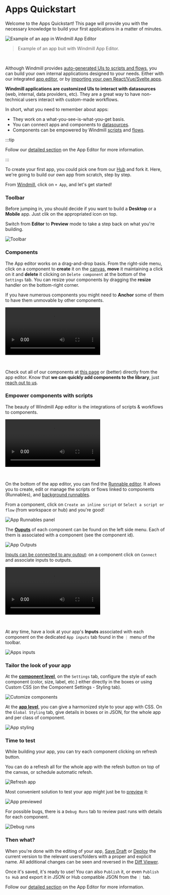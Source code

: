 
# Apps Quickstart

Welcome to the Apps Quickstart! This page will provide you with the necessary knowledge to build your first applications in a matter of minutes.

![Example of an app in Windmill App Editor](./github_app.png "Example of an app in Windmill App Editor")

> Example of an app buit with Windmill App Editor.

<br/>

Although Windmill provides [auto-generated UIs to scripts and flows](../../core_concepts/6_auto_generated_uis/index.mdx), you can build your own internal applications designed to your needs. Either with our integrated [app editor](../../apps/0_app_editor/index.mdx), or by [importing your own React/Vue/Svelte apps](../../react_vue_svelte_apps/index.mdx).

<div class="grid grid-cols-2 gap-6 mb-4">
	<DocCard
		title="Auto-generated UIs"
		description="Windmill creates auto-generated user interfaces for scripts and flows based on their parameters."
		href="/docs/core_concepts/auto_generated_uis"
		color="orange"
	/>
	<DocCard
		title="App Editor"
		description="Detailed section on Windmill's App Editor"
		href="/docs/apps/app_editor"
		color="orange"
	/>
	<DocCard
		title="Example: E-commerce CRM app"
		description="Tutorial on how to build a CRM with Windmill."
		color="orange"
	/>
</div>

**Windmill applications are customized UIs to interact with datasources** (web, internal, data providers, etc). They are a great way to have non-technical users interact with custom-made workflows.

In short, what you need to remember about apps:

- They work on a what-you-see-is-what-you-get basis.
- You can connect apps and components to [datasources](../../integrations/0_integrations_on_windmill.mdx).
- Components can be empowered by Windmill [scripts](../../getting_started/0_scripts_quickstart/index.mdx) and [flows](../6_flows_quickstart/index.mdx).

:::tip

Follow our [detailed section](../../apps/0_app_editor/index.mdx) on the App Editor for more information.

:::

To create your first app, you could pick one from our [Hub](https://hub.windmill.dev/apps) and fork it. Here, we're going to build our own app from scratch, step by step.

From [Windmill](https://app.windmill.dev/user/login), click on `+ App`, and let's get started!

### Toolbar

Before jumping in, you should decide if you want to build a **Desktop** or a **Mobile** app. Just clik on the appropriated icon on top.

Switch from **Editor** to **Preview** mode to take a step back on what you're building.

![Toolbar](./toolbar.png.webp)

<div class="grid grid-cols-2 gap-6 mb-4">
	<DocCard
		title="Toolbar"
		description="The app toolbar is located at the top of the app editor. It enables you to adjust app settings, toggle between desktop/mobile preview, and debug runs."
		href="/docs/apps/toolbar"
		color="orange"
	/>
</div>

### Components

The App editor works on a drag-and-drop basis. From the right-side menu, click on a component to **create** it on the [canvas](../../apps/1_canvas.mdx), **move** it maintaining a click on it and **delete** it clicking on `Delete component` at the bottom of the `Settings` tab. You can resize your components by dragging the **resize** handler on the bottom-right corner.

If you have numerous components you might need to **Anchor** some of them to have them unmovable by other components.

<video
	className="border-2 rounded-xl object-cover w-full h-full dark:border-gray-800"
	controls
	src="/videos/component_dd.mp4"
/>

<br />

Check out all of our components at [this page](../../apps/4_app_configuration_settings/1_app_component_library.mdx) or (better) directly from the app editor. Know that **we can quickly add components to the library**, just [reach out to us](../../misc/6_getting_help/index.mdx).

<div class="grid grid-cols-2 gap-6 mb-4">
	<DocCard
		title="Component Library"
		description="List of all available components."
		href="/docs/apps/app_configuration_settings/app_component_library"
		color="orange"
	/>
</div>

### Empower components with scripts

The beauty of Windmill App editor is the integrations of scripts & workflows to components.

<video
	className="border-2 rounded-xl object-cover w-full h-full"
	controls
	src="/videos/connecting_components.mp4"
/>

<br/>

On the bottom of the app editor, you can find the [Runnable editor](../../apps/3_app-runnable-panel.mdx). It allows you to create, edit or manage the scripts or flows linked to components (Runnables), and [background runnables](../../apps/3_app-runnable-panel.mdx#background-runnables).

From a component, click on `Create an inline script` or `Select a script or flow` (from workspace or hub) and you're good!

![App Runnables panel](../../assets/apps/0_app_editor/app-runnable-panel.png)

The **[Ouputs](../../apps/2_outputs.mdx)** of each component can be found on the left side menu. Each of them is associated with a component (see the component id).

![App Outputs](../../assets/apps/0_app_editor/app-outputs.png)

[Inputs can be connected to any output](../../apps/2_connecting_components/index.mdx): on a component click on `Connect` and associate inputs to outputs.

<video
	className="border-2 rounded-xl object-cover w-full h-full dark:border-gray-800"
	controls
	src="/videos/connect_outputs.mp4"
/>

<br />

<div class="grid grid-cols-2 gap-6 mb-4">
	<DocCard
		color="orange"
		title="Connecting Components"
		description="The strength of Windmill's app editor is the ability to connect everything together."
		href="/docs/apps/connecting_components"
	/>
</div>

At any time, have a look at your app's **Inputs** associated with each component on the dedicated `App inputs` tab found in the `⋮` menu of the toolbar.

![Apps inputs](./apps_inputs.png.webp)

<div class="grid grid-cols-2 gap-6 mb-4">
	<DocCard
		title="Runnable Editor"
		description="Run Scripts and Flows from your Apps."
		href="/docs/apps/app-runnable-panel"
		color="orange"
	/>
	<DocCard
		title="Outputs Guide"
		description="Manage the outputs of your components."
		href="/docs/apps/outputs"
		color="orange"
	/>
</div>

### Tailor the look of your app

At the **[component level](../../apps/4_app_configuration_settings/4_app_styling.mdx#component-level)**, on the `Settings` tab, configure the style of each component (color, size, label, etc.) either directly in the boxes or using Custom CSS (on the Component Settings - Styling tab).

![Cutomize components](./customize_component.png.webp)

At the **[app level](../../apps/4_app_configuration_settings/4_app_styling.mdx#global-styling)**, you can give a harmonized style to your app with CSS. On the `Global Styling` tab, give details in boxes or in JSON, for the whole app and per class of component.

![App styling](./customize_app.png.webp)

<div class="grid grid-cols-2 gap-6 mb-4">
	<DocCard
		title="Styling"
		description="Customize the styling of your App according to your own graphical standards."
		href="/docs/apps/app_configuration_settings/app_styling"
		color="orange"
	/>
</div>

### Time to test

While building your app, you can try each component clicking on refresh button.

You can do a refresh all for the whole app with the refesh button on top of the canvas, or schedule automatic refesh.

![Refresh app](./refresh_app.png.webp)

Most convenient solution to test your app might just be to [preview](../../apps/0_toolbar.md#preview-mode) it:

![App previewed](./app_previewed.png "App previewed")

For possible bugs, there is a `Debug Runs` tab to review past runs with details for each component.

![Debug runs](./debug_runs.png.webp)

<div class="grid grid-cols-2 gap-6 mb-4">
	<DocCard
		title="Debugging"
		description="Manage bugs of your App."
		href="/docs/apps/app_debugging"
		color="orange"
	/>
</div>

### Then what?

When you're done with the editing of your app, [Save Draft](../../core_concepts/0_draft_and_deploy/index.mdx#draft) or [Deploy](../../core_concepts/0_draft_and_deploy/index.mdx#deployed-version) the current version to the relevant users/folders with a proper and explicit name. All additional changes can be seen and reversed in the [Diff Viewer](../../apps/0_toolbar.md#diff).

Once it's saved, it's ready to use! You can also `Publish` it, or even `Publish to Hub` and export it in JSON or Hub compatible JSON from the `⋮` tab.

Follow our [detailed section](../../apps/0_app_editor/index.mdx) on the App Editor for more information.

<div class="grid grid-cols-2 gap-6 mb-4">
	<DocCard
		title="Draft and Deploy"
		description="Learn how to draft and deploy apps."
		href="/docs/core_concepts/draft_and_deploy"
		color="orange"
	/>
	<DocCard
		title="App Editor"
		description="Detailed section on Windmill's App Editor"
		href="/docs/apps/app_editor"
		color="orange"
	/>
	<DocCard
		title="Example: E-commerce CRM app"
		description="Tutorial on how to build a CRM with Windmill."
		color="orange"
	/>
</div>
